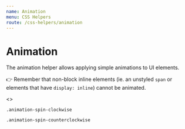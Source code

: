```yaml
---
name: Animation
menu: CSS Helpers
route: /css-helpers/animation
---
```


# Animation


The animation helper allows applying simple animations to UI elements.

👉 Remember that non-block inline elements (ie. an unstyled `span` or elements
that have `display: inline`) cannot be animated.

<Playground>
  <>
    <p>
      <code className="mr-3">.animation-spin-clockwise</code>
      <span className="d-inline-flex animation-spin-clockwise">
        <Icon icon="loading" />
      </span>
    </p>
    <p>
      <code className="mr-3">.animation-spin-counterclockwise</code>
      <span className="d-inline-flex animation-spin-counterclockwise">
        <Icon icon="loading" />
      </span>
    </p>
  </>
</Playground>

